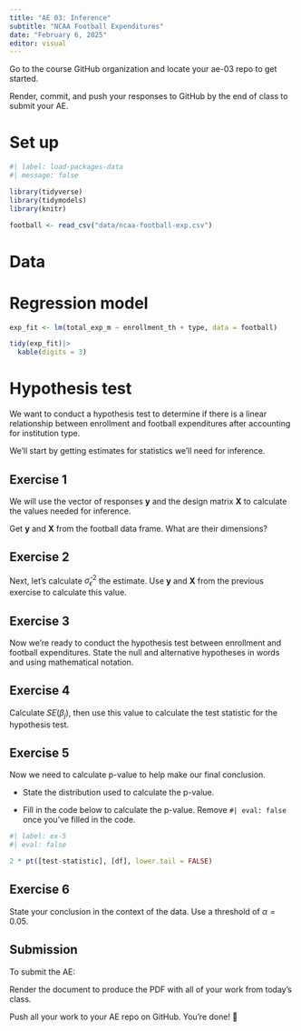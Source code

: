 ```yaml
---
title: "AE 03: Inference"
subtitle: "NCAA Football Expenditures"
date: "February 6, 2025"
editor: visual
---
```


::: callout-important
Go to the course GitHub organization and locate your ae-03 repo to get started.

Render, commit, and push your responses to GitHub by the end of class to submit your AE.
:::

# Set up

```r
#| label: load-packages-data
#| message: false

library(tidyverse)
library(tidymodels)
library(knitr)

football <- read_csv("data/ncaa-football-exp.csv")
```

# Data

# Regression model

```r
exp_fit <- lm(total_exp_m ~ enrollment_th + type, data = football)

tidy(exp_fit)|> 
  kable(digits = 3)
```

# Hypothesis test

We want to conduct a hypothesis test to determine if there is a linear relationship between enrollment and football expenditures after accounting for institution type.

We'll start by getting estimates for statistics we'll need for inference.

## Exercise 1

We will use the vector of responses $\mathbf{y}$ and the design matrix $\mathbf{X}$ to calculate the values needed for inference.

Get $\mathbf{y}$ and $\mathbf{X}$ from the football data frame. What are their dimensions?

## Exercise 2

Next, let's calculate $\hat{\sigma}_\epsilon^2$ the estimate. Use $\mathbf{y}$ and $\mathbf{X}$ from the previous exercise to calculate this value.

## Exercise 3

Now we're ready to conduct the hypothesis test between enrollment and football expenditures. State the null and alternative hypotheses in words and using mathematical notation.

## Exercise 4

Calculate $SE(\beta_j)$, then use this value to calculate the test statistic for the hypothesis test.

## Exercise 5

Now we need to calculate p-value to help make our final conclusion.

-   State the distribution used to calculate the p-value.

-   Fill in the code below to calculate the p-value. Remove `#| eval: false` once you've filled in the code.

```r
#| label: ex-5
#| eval: false

2 * pt([test-statistic], [df], lower.tail = FALSE)

```

## Exercise 6

State your conclusion in the context of the data. Use a threshold of $\alpha = 0.05$.

::: callout-important
# Submission

To submit the AE:

Render the document to produce the PDF with all of your work from today's class.

Push all your work to your AE repo on GitHub. You're done! 🎉
:::
